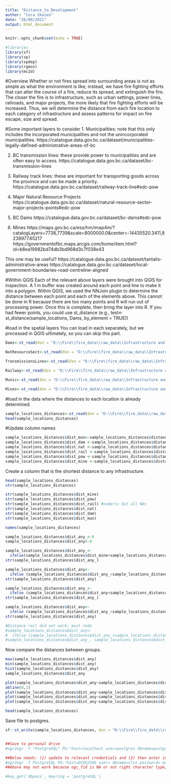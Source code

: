 ```yaml
---
title: "Distance_to_Development"
author: "Cora Skaien"
date: "26/08/2021"
output: html_document
---
```


```r
knitr::opts_chunk$set(echo = TRUE)

#libraries
library(sf)
library(sp)
library(spdep)
library(rgeos)
library(mc2d)

```

#Overview
Whether or not fires spread into surrounding areas is not as simple as what the environment is like; instead, we have fire fighting efforts that can alter the course of a fire, reduce its spread, and extinguish the fire. The closer the fire is to infrastructure, such as urban settings, power lines, railroads, and major projects, the more likely that fire fighting efforts will be increased. Thus, we will determine the distance from each fire location to each category of infrastructure and assess patterns for impact on fire escape, size and spread.

#Some important layers to consider
1. Municipalities: note that this only includes the incorporated municipalities and not the unincorporated municipalities.
https://catalogue.data.gov.bc.ca/dataset/municipalities-legally-defined-administrative-areas-of-bc

2. BC transmission lines: these provide power to municipalities and are often easy to access.
https://catalogue.data.gov.bc.ca/dataset/bc-transmission-lines

3. Railway track lines: these are important for transporting goods across the province and can be made a priority.
https://catalogue.data.gov.bc.ca/dataset/railway-track-line#edc-pow

4. Major Natural Resource Projects
https://catalogue.data.gov.bc.ca/dataset/natural-resource-sector-major-projects-points#edc-pow

5. BC Dams
https://catalogue.data.gov.bc.ca/dataset/bc-dams#edc-pow

6. Mines
https://maps.gov.bc.ca/ess/hm/imap4m/?catalogLayers=7738,7739&scale=8000000.0&center=-14435520.3411,8238977.65217
https://governmentofbc.maps.arcgis.com/home/item.html?id=b8ea19982bd74db3bd968d3c7f038e43

This one may be useful?
https://catalogue.data.gov.bc.ca/dataset/tantalis-administrative-areas
https://catalogue.data.gov.bc.ca/dataset/local-government-boundaries-road-centreline-aligned

#Within QGIS
Each of the relevant above layers were brought into QGIS for inspection. A 1 m buffer was created around each point and line to make it into a polygon. Within QGIS, we used the NNJoin plugin to determine the distance between each point and each of the elements above. This cannot be done in R because there are too many points and R will run out of processing power. Once this is complete, then bring the layer into R. If you had fewer points, you could use st_distance (e.g., test<-st_distance(sample_locations, Dams, by_element = TRUE))

#load in the spatial layers
You can load in each separately, but we processed in QGIS ultimately, so you can skip this part. 
```r
Dams<-st_read(dsn = "D:\\Fire\\fire_data\\raw_data\\Infrastructure and Urban Areas\\Dams_Buffer.shp", stringsAsFactors = T)

NatResourceSect<-st_read(dsn = "D:\\Fire\\fire_data\\raw_data\\Infrastructure and Urban Areas\\Nat_Resource_Buffer.shp", stringsAsFactors = T)

TransmissionsLines<-st_read(dsn = "D:\\Fire\\fire_data\\raw_data\\Infrastructure and Urban Areas\\TransmissionLines_Buffer.shp", stringsAsFactors = T)

Railway<-st_read(dsn = "D:\\Fire\\fire_data\\raw_data\\Infrastructure and Urban Areas\\Railway_Buffer_.shp", stringsAsFactors = T)

Munic<-st_read(dsn = "D:\\Fire\\fire_data\\raw_data\\Infrastructure and Urban Areas\\Municipalities.shp", stringsAsFactors = T)

Mines<-st_read(dsn = "D:\\Fire\\fire_data\\raw_data\\Infrastructure and Urban Areas\\Mines.shp", stringsAsFactors = T)

```

#load in the data where the distances to each location is already determined.
```r
sample_locations_distances<-st_read(dsn = "D:\\Fire\\fire_data\\raw_data\\Infrastructure and Urban Areas\\Distance_To_Points.shp")
head(sample_locations_distances)
```

#Update column names
```r
sample_locations_distances$dist_mun<-sample_locations_distances$distance
sample_locations_distances$dist_dam <-sample_locations_distances$distance_d
sample_locations_distances$dist_nat <-sample_locations_distances$distance_N
sample_locations_distances$dist_rail <-sample_locations_distances$distance_R
sample_locations_distances$dist_pow <-sample_locations_distances$distance_T
sample_locations_distances$dist_mine <-sample_locations_distances$distance_M
```


Create a column that is the shortest distance to any infrastructure.

```r
head(sample_locations_distances)
str(sample_locations_distances)

str(sample_locations_distances$dist_mine)
str(sample_locations_distances$dist_pow)
str(sample_locations_distances$dist_rail) #numeric but all NAs
str(sample_locations_distances$dist_nat)
str(sample_locations_distances$dist_dam)
str(sample_locations_distances$dist_mun)

names(sample_locations_distances)

sample_locations_distances$dist_any_<-0
sample_locations_distances$dist_any<-0

sample_locations_distances$dist_any_<-
  ifelse(sample_locations_distances$dist_mine<sample_locations_distances$dist_pow, sample_locations_distances$dist_mine, sample_locations_distances$dist_pow)
str(sample_locations_distances$dist_any_)

sample_locations_distances$dist_any<-
  ifelse (sample_locations_distances$dist_any_<sample_locations_distances$dist_nat, sample_locations_distances$dist_any_, sample_locations_distances$dist_nat)
str(sample_locations_distances$dist_any)

sample_locations_distances$dist_any_<-
  ifelse (sample_locations_distances$dist_any<sample_locations_distances$dist_dam, sample_locations_distances$dist_any, sample_locations_distances$dist_dam)
str(sample_locations_distances$dist_any_)

sample_locations_distances$dist_any<-
  ifelse (sample_locations_distances$dist_any_<sample_locations_distances$dist_mun, sample_locations_distances$dist_any_, sample_locations_distances$dist_mun)
str(sample_locations_distances$dist_any)

#Distance rail did not work; must redo
#sample_locations_distances$dist_any<-
#  ifelse (sample_locations_distances$dist_any_<sample_locations_distances$dist_rail,
#sample_locations_distances$dist_any_, sample_locations_distances$dist_rail)


```
Now compare the distances between groups.


```r
max(sample_locations_distances$dist_any)
min(sample_locations_distances$dist_any)
hist(sample_locations_distances$dist_any)
sample_locations_distances$dist_any

plot(sample_locations_distances$dist_any~sample_locations_distances$dist_pow)
abline(0,1)
plot(sample_locations_distances$dist_any~sample_locations_distances$dist_mine)
plot(sample_locations_distances$dist_any~sample_locations_distances$dist_dam)
plot(sample_locations_distances$dist_any~sample_locations_distances$dist_mun)
```

```r
head(sample_locations_distances)
```

Save file to postgres.

```r
sf::st_write(sample_locations_distances, dsn = "D:\\Fire\\fire_data\\raw_data\\ClimateBC_Data\\Data_clim_DEM_roads_wind_infra.shp", delete_layer=TRUE)


##Save to personal drive
#ogr2ogr -f "PostgreSQL" PG:"host=localhost user=postgres dbname=postgres password=postgres port=5432" D:\\Fire\\fire_data\\raw_data\\ClimateBC_Data\\Data_clim_DEM_roads_wind_infra.shp -overwrite -a_srs EPSG:3005 -progress --config PG_USE_COPY YES -nlt PROMOTE_TO_MULTI

##Below needs: (1) update to relevant credentials and (2) then enter into the OSGeo4W command line and hit enter. 
#ogr2ogr -f PostgreSQL PG:"host=DC052586 user= dbname=clus password= port=5432" D:\\Fire\\fire_data\\raw_data\\ClimateBC_Data\\Data_clim_DEM_roads_wind_infra.shp -overwrite -a_srs EPSG:3005 -progress --config PG_USE_COPY YES -nlt PROMOTE_TO_MULTI
##Above may not work because ogc_fid is NA or not right character type, and the code is trying to set this as the FID when uploading.

#key_get('dbpass', keyring = 'postgreSQL')
```

